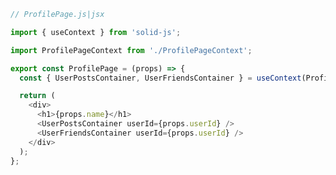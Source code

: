 ```js
// ProfilePage.js|jsx

import { useContext } from 'solid-js';

import ProfilePageContext from './ProfilePageContext';

export const ProfilePage = (props) => {
  const { UserPostsContainer, UserFriendsContainer } = useContext(ProfilePageContext);

  return (
    <div>
      <h1>{props.name}</h1>
      <UserPostsContainer userId={props.userId} />
      <UserFriendsContainer userId={props.userId} />
    </div>
  );
};
```
